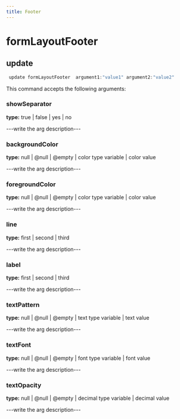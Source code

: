 ```yaml
---
title: Footer
---
```


# formLayoutFooter

## update

```js filename="Terminal" copy
 update formLayoutFooter  argument1:"value1" argument2:"value2"
```

This command accepts the following arguments:

### showSeparator
**type:** true | false | yes | no

---write the arg description---

### backgroundColor
**type:** null | @null | @empty | color type variable | color value

---write the arg description---

### foregroundColor
**type:** null | @null | @empty | color type variable | color value

---write the arg description---

### line
**type:** first | second | third

---write the arg description---

### label
**type:** first | second | third

---write the arg description---

### textPattern
**type:** null | @null | @empty | text type variable | text value

---write the arg description---

### textFont
**type:** null | @null | @empty | font type variable | font value

---write the arg description---

### textOpacity
**type:** null | @null | @empty | decimal type variable | decimal value

---write the arg description---


